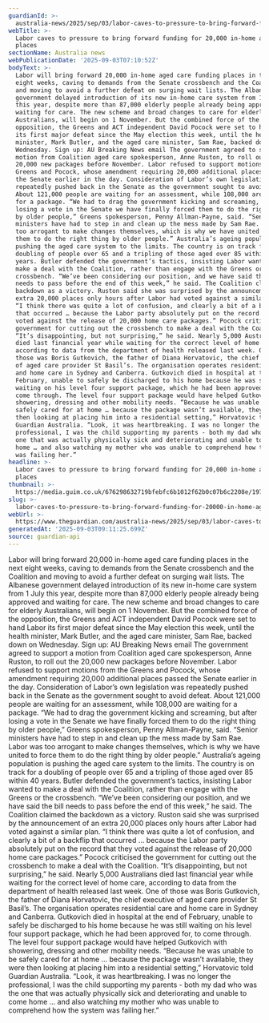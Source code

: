 ```yaml
---
guardianId: >-
  australia-news/2025/sep/03/labor-caves-to-pressure-to-bring-forward-funding-for-20000-in-home-aged-care-places
webTitle: >-
  Labor caves to pressure to bring forward funding for 20,000 in-home aged care
  places
sectionName: Australia news
webPublicationDate: '2025-09-03T07:10:52Z'
bodyText: >-
  Labor will bring forward 20,000 in-home aged care funding places in the next
  eight weeks, caving to demands from the Senate crossbench and the Coalition
  and moving to avoid a further defeat on surging wait lists. The Albanese
  government delayed introduction of its new in-home care system from 1 July
  this year, despite more than 87,000 elderly people already being approved and
  waiting for care. The new scheme and broad changes to care for elderly
  Australians, will begin on 1 November. But the combined force of the
  opposition, the Greens and ACT independent David Pocock were set to hand Labor
  its first major defeat since the May election this week, until the health
  minister, Mark Butler, and the aged care minister, Sam Rae, backed down on
  Wednesday. Sign up: AU Breaking News email The government agreed to support a
  motion from Coalition aged care spokesperson, Anne Ruston, to roll out the
  20,000 new packages before November. Labor refused to support motions from the
  Greens and Pocock, whose amendment requiring 20,000 additional places passed
  the Senate earlier in the day. Consideration of Labor’s own legislation was
  repeatedly pushed back in the Senate as the government sought to avoid defeat.
  About 121,000 people are waiting for an assessment, while 108,000 are waiting
  for a package. “We had to drag the government kicking and screaming, but after
  losing a vote in the Senate we have finally forced them to do the right thing
  by older people,” Greens spokesperson, Penny Allman-Payne, said. “Senior
  ministers have had to step in and clean up the mess made by Sam Rae. Labor was
  too arrogant to make changes themselves, which is why we have united to force
  them to do the right thing by older people.” Australia’s ageing population is
  pushing the aged care system to the limits. The country is on track for a
  doubling of people over 65 and a tripling of those aged over 85 within 40
  years. Butler defended the government’s tactics, insisting Labor wanted to
  make a deal with the Coalition, rather than engage with the Greens or the
  crossbench. “We’ve been considering our position, and we have said the bill
  needs to pass before the end of this week,” he said. The Coalition claimed the
  backdown as a victory. Ruston said she was surprised by the announcement of an
  extra 20,000 places only hours after Labor had voted against a similar plan.
  “I think there was quite a lot of confusion, and clearly a bit of a backflip
  that occurred … because the Labor party absolutely put on the record that they
  voted against the release of 20,000 home care packages.” Pocock criticised the
  government for cutting out the crossbench to make a deal with the Coalition.
  “It’s disappointing, but not surprising,” he said. Nearly 5,000 Australians
  died last financial year while waiting for the correct level of home care,
  according to data from the department of health released last week. One of
  those was Boris Gutkovich, the father of Diana Horvatovic, the chief executive
  of aged care provider St Basil’s. The organisation operates residential care
  and home care in Sydney and Canberra. Gutkovich died in hospital at the end of
  February, unable to safely be discharged to his home because he was still
  waiting on his level four support package, which he had been approved for, to
  come through. The level four support package would have helped Gutkovich with
  showering, dressing and other mobility needs. “Because he was unable to be
  safely cared for at home … because the package wasn’t available, they were
  then looking at placing him into a residential setting,” Horvatovic told
  Guardian Australia. “Look, it was heartbreaking. I was no longer the
  professional, I was the child supporting my parents - both my dad who was the
  one that was actually physically sick and deteriorating and unable to come
  home … and also watching my mother who was unable to comprehend how the system
  was failing her.”
headline: >-
  Labor caves to pressure to bring forward funding for 20,000 in-home aged care
  places
thumbnail: >-
  https://media.guim.co.uk/676298632719bfebfc6b1012f62b0c07b6c2208e/197_0_3071_2457/500.jpg
slug: >-
  labor-caves-to-pressure-to-bring-forward-funding-for-20000-in-home-aged-care-places
webUrl: >-
  https://www.theguardian.com/australia-news/2025/sep/03/labor-caves-to-pressure-to-bring-forward-funding-for-20000-in-home-aged-care-places
generatedAt: '2025-09-03T09:11:25.699Z'
source: guardian-api
---
```

Labor will bring forward 20,000 in-home aged care funding places in the next eight weeks, caving to demands from the Senate crossbench and the Coalition and moving to avoid a further defeat on surging wait lists. The Albanese government delayed introduction of its new in-home care system from 1 July this year, despite more than 87,000 elderly people already being approved and waiting for care. The new scheme and broad changes to care for elderly Australians, will begin on 1 November. But the combined force of the opposition, the Greens and ACT independent David Pocock were set to hand Labor its first major defeat since the May election this week, until the health minister, Mark Butler, and the aged care minister, Sam Rae, backed down on Wednesday. Sign up: AU Breaking News email The government agreed to support a motion from Coalition aged care spokesperson, Anne Ruston, to roll out the 20,000 new packages before November. Labor refused to support motions from the Greens and Pocock, whose amendment requiring 20,000 additional places passed the Senate earlier in the day. Consideration of Labor’s own legislation was repeatedly pushed back in the Senate as the government sought to avoid defeat. About 121,000 people are waiting for an assessment, while 108,000 are waiting for a package. “We had to drag the government kicking and screaming, but after losing a vote in the Senate we have finally forced them to do the right thing by older people,” Greens spokesperson, Penny Allman-Payne, said. “Senior ministers have had to step in and clean up the mess made by Sam Rae. Labor was too arrogant to make changes themselves, which is why we have united to force them to do the right thing by older people.” Australia’s ageing population is pushing the aged care system to the limits. The country is on track for a doubling of people over 65 and a tripling of those aged over 85 within 40 years. Butler defended the government’s tactics, insisting Labor wanted to make a deal with the Coalition, rather than engage with the Greens or the crossbench. “We’ve been considering our position, and we have said the bill needs to pass before the end of this week,” he said. The Coalition claimed the backdown as a victory. Ruston said she was surprised by the announcement of an extra 20,000 places only hours after Labor had voted against a similar plan. “I think there was quite a lot of confusion, and clearly a bit of a backflip that occurred … because the Labor party absolutely put on the record that they voted against the release of 20,000 home care packages.” Pocock criticised the government for cutting out the crossbench to make a deal with the Coalition. “It’s disappointing, but not surprising,” he said. Nearly 5,000 Australians died last financial year while waiting for the correct level of home care, according to data from the department of health released last week. One of those was Boris Gutkovich, the father of Diana Horvatovic, the chief executive of aged care provider St Basil’s. The organisation operates residential care and home care in Sydney and Canberra. Gutkovich died in hospital at the end of February, unable to safely be discharged to his home because he was still waiting on his level four support package, which he had been approved for, to come through. The level four support package would have helped Gutkovich with showering, dressing and other mobility needs. “Because he was unable to be safely cared for at home … because the package wasn’t available, they were then looking at placing him into a residential setting,” Horvatovic told Guardian Australia. “Look, it was heartbreaking. I was no longer the professional, I was the child supporting my parents - both my dad who was the one that was actually physically sick and deteriorating and unable to come home … and also watching my mother who was unable to comprehend how the system was failing her.”
